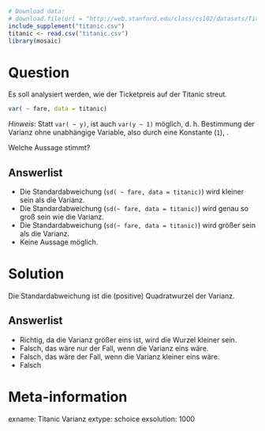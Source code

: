 ```r
# Download data:
# download.file(url = "http://web.stanford.edu/class/cs102/datasets/Titanic.csv", destfile = "titanic.csv" )
include_supplement("titanic.csv")
titanic <- read.csv("titanic.csv")
library(mosaic)
```

Question
========

Es soll analysiert werden, wie der Ticketpreis auf der Titanic streut.


```r
var( ~ fare, data = titanic)
```

*Hinweis*: Statt `var( ~ y)`, ist auch `var(y ~ 1)` möglich, d. h. Bestimmung der Varianz ohne unabhängige Variable, also durch eine Konstante (`1`), .

Welche Aussage stimmt?

Answerlist
----------
* Die Standardabweichung (`sd( ~ fare, data = titanic)`) wird kleiner sein als die Varianz.
* Die Standardabweichung (`sd(~ fare, data = titanic)`) wird genau so groß sein wie die Varianz.
* Die Standardabweichung (`sd(~ fare, data = titanic)`) wird größer sein als die Varianz.
* Keine Aussage möglich.


Solution
========

Die Standardabweichung ist die (positive) Quadratwurzel der Varianz.

Answerlist
----------
* Richtig, da die Varianz größer eins ist, wird die Wurzel kleiner sein.
* Falsch, das wäre nur der Fall, wenn die Varianz eins wäre.
* Falsch, das wäre der Fall, wenn die Varianz kleiner eins wäre.
* Falsch

Meta-information
================
exname: Titanic Varianz
extype: schoice
exsolution: 1000